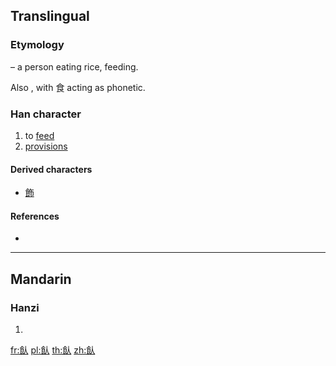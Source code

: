 {{character info/new}}
==Translingual==

===Etymology===
{{Han compound|食|t1=food, rice|人|t2=person|ls=ic}} – a person eating rice, feeding.

Also {{liushu|psc}}, with 食 acting as phonetic.

===Han character===
{{Han char|rn=184|rad=食|as=02|sn=11|four=|canj=OIO}}

# to [[feed]]
# [[provisions]]

====Derived characters====
* [[飾]]

====References====
* {{Han ref|kx=1416.100|dkj=44025|dj=1940.120|hdz=74441.040|uh=98E4|ud=39140}}

----

==Mandarin==

===Hanzi===
{{cmn-hanzi|pin=[[sì]] ([[si4]])|wg=ssu<sup>4</sup>}}

# {{defn|lang=cmn|sort=食02}}

[[fr:飤]]
[[pl:飤]]
[[th:飤]]
[[zh:飤]]